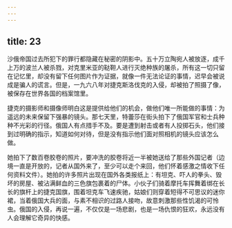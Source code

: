 ```yaml
---
---
---
```

title: 23
---




沙俄帝国过去所犯下的罪行都隐藏在秘密的阴影中。五十万立陶宛人被放逐，成千上万的波兰人被杀戮，对克里米亚的鞑靼人进行灭绝种族的屠杀，所有这一切只留在记忆里，却没有留下任何图片作为证据，就像一件无法论证的事情，迟早会被说成是骗人的谎言。但是，一九六八年对捷克斯洛伐克的入侵，却被拍了照摄了像，被保存在世界各国的档案馆里。

捷克的摄影师和摄像师明白这是提供给他们的机会，做他们唯一所能做的事情：为遥远的未来保留下强暴的镜头。那七天里，特蕾莎在街头拍下了俄国军官和士兵种种不光彩的行径。俄国人有点措手不及。要是遭到射击或者有人投掷石头，他们接到过明确的指示，知道如何对待，但是没有指示他们面对照相机的镜头应该怎么做。

她拍下了数百卷胶卷的照片，要冲洗的胶卷将近一半被她送给了那些外国记者（边境一直是开放的，记者从国外来了，至少可以走个来回，他们怀着感激之情收下任何资料文件）。她拍的许多照片出现在国外各类报纸上：有坦克、吓人的拳头、毁坏的房屋、被沾满鲜血的三色旗包裹着的尸体。小伙子们骑着摩托车挥舞着绑在长长的旗杆上的捷克国旗，围着坦克车飞速疾驰，姑娘们则穿着短得不可思议的迷你裙，当着俄国大兵的面，与素不相识的过路人接吻，故意刺激那些性饥渴的可怜虫。俄国的入侵，再说一遍，不仅仅是一场悲剧，也是一场仇恨的狂欢，永远没有人会理解它奇异的快感。